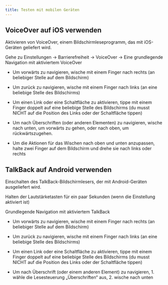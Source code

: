 ```yaml
---
title: Testen mit mobilen Geräten
---
```


## VoiceOver auf iOS verwenden

Aktivieren von VoiceOver, einem Bildschirmleseprogramm, das mit iOS-Geräten geliefert wird.

Gehe zu Einstellungen → Barrierefreiheit → VoiceOver → Eine grundlegende Navigation mit aktiviertem VoiceOver

- Um vorwärts zu navigieren, wische mit einem Finger nach rechts (an beliebiger Stelle auf dem Bildschirm)

- Um zurück zu navigieren, wische mit einem Finger nach links (an eine beliebige Stelle des Bildschirms)

- Um einen Link oder eine Schaltfläche zu aktivieren, tippe mit einem Finger doppelt auf eine beliebige Stelle
  des Bildschirms (du musst NICHT auf die Position des Links oder der Schaltfläche tippen)

- Um nach Überschriften (oder anderen Elementen) zu navigieren, wische nach unten, um vorwärts zu gehen, oder nach
  oben, um rückwärtszugehen.

- Um die Aktionen für das Wischen nach oben und unten anzupassen, halte zwei Finger auf dem Bildschirm und drehe
  sie nach links oder rechts

## TalkBack auf Android verwenden

Einschalten des TalkBack-Bildschirmlesers, der mit Android-Geräten ausgeliefert wird.

Halten der Lautstärketasten für ein paar Sekunden (wenn die Einstellung aktiviert ist)

Grundlegende Navigation mit aktiviertem TalkBack

- Um vorwärts zu navigieren, wische mit einem Finger nach rechts (an beliebiger Stelle auf dem Bildschirm)

- Um zurück zu navigieren, wische mit einem Finger nach links (an eine beliebige Stelle des Bildschirms)

- Um einen Link oder eine Schaltfläche zu aktivieren, tippe mit einem Finger doppelt auf eine beliebige
  Stelle des Bildschirms (du musst NICHT auf die Position des Links oder der Schaltfläche tippen)

- Um nach Überschrift (oder einem anderen Element) zu navigieren, 1. wähle die Lesesteuerung „Überschriften“ aus, 2.
  wische nach unten
